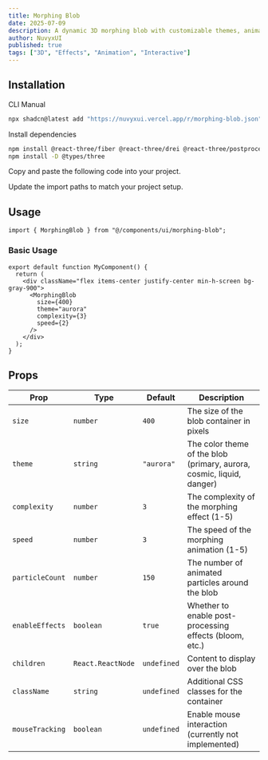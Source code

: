```yaml
---
title: Morphing Blob
date: 2025-07-09
description: A dynamic 3D morphing blob with customizable themes, animated particles, and interactive effects powered by Three.js and shaders.
author: NuvyxUI
published: true
tags: ["3D", "Effects", "Animation", "Interactive"]
---
```


<ComponentPreview name="morphing-blob-demo" />

## Installation

<Tabs defaultValue="cli">

<TabsList>
  <TabsTrigger value="cli">CLI</TabsTrigger>
  <TabsTrigger value="manual">Manual</TabsTrigger>
</TabsList>
<TabsContent value="cli">

```bash
npx shadcn@latest add "https://nuvyxui.vercel.app/r/morphing-blob.json"
```

</TabsContent>

<TabsContent value="manual">

<Steps>

<Step>Install dependencies</Step>

```bash
npm install @react-three/fiber @react-three/drei @react-three/postprocessing three
npm install -D @types/three
```

<Step>Copy and paste the following code into your project.</Step>

<ComponentSource name="morphing-blob" />

<Step>Update the import paths to match your project setup.</Step>

</Steps>

</TabsContent>

</Tabs>

## Usage

```tsx
import { MorphingBlob } from "@/components/ui/morphing-blob";
```

### Basic Usage

```tsx
export default function MyComponent() {
  return (
    <div className="flex items-center justify-center min-h-screen bg-gray-900">
      <MorphingBlob 
        size={400}
        theme="aurora"
        complexity={3}
        speed={2}
      />
    </div>
  );
}
```

## Props

| Prop             | Type                                                    | Default     | Description                                                              |
| ---------------- | ------------------------------------------------------- | ----------- | ------------------------------------------------------------------------ |
| `size`           | `number`                                                | `400`       | The size of the blob container in pixels                                 |
| `theme`          | `string`                                                | `"aurora"`  | The color theme of the blob (primary, aurora, cosmic, liquid, danger)    |
| `complexity`     | `number`                                                | `3`         | The complexity of the morphing effect (1-5)                              |
| `speed`          | `number`                                                | `3`         | The speed of the morphing animation (1-5)                                |
| `particleCount`  | `number`                                                | `150`       | The number of animated particles around the blob                         |
| `enableEffects`  | `boolean`                                               | `true`      | Whether to enable post-processing effects (bloom, etc.)                  |
| `children`       | `React.ReactNode`                                       | `undefined` | Content to display over the blob                                         |
| `className`      | `string`                                                | `undefined` | Additional CSS classes for the container                                 |
| `mouseTracking`  | `boolean`                                               | `undefined` | Enable mouse interaction (currently not implemented)                     |

